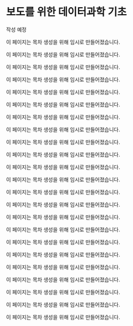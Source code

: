 # 보도를 위한 데이터과학 기초

작성 예정

이 페이지는 목차 생성을 위해 임시로 만들어졌습니다.

이 페이지는 목차 생성을 위해 임시로 만들어졌습니다.

이 페이지는 목차 생성을 위해 임시로 만들어졌습니다.

이 페이지는 목차 생성을 위해 임시로 만들어졌습니다.

이 페이지는 목차 생성을 위해 임시로 만들어졌습니다.

이 페이지는 목차 생성을 위해 임시로 만들어졌습니다.

이 페이지는 목차 생성을 위해 임시로 만들어졌습니다.

이 페이지는 목차 생성을 위해 임시로 만들어졌습니다.

이 페이지는 목차 생성을 위해 임시로 만들어졌습니다.

이 페이지는 목차 생성을 위해 임시로 만들어졌습니다.

이 페이지는 목차 생성을 위해 임시로 만들어졌습니다.

이 페이지는 목차 생성을 위해 임시로 만들어졌습니다.

이 페이지는 목차 생성을 위해 임시로 만들어졌습니다.

이 페이지는 목차 생성을 위해 임시로 만들어졌습니다.

이 페이지는 목차 생성을 위해 임시로 만들어졌습니다.

이 페이지는 목차 생성을 위해 임시로 만들어졌습니다.

이 페이지는 목차 생성을 위해 임시로 만들어졌습니다.

이 페이지는 목차 생성을 위해 임시로 만들어졌습니다.

이 페이지는 목차 생성을 위해 임시로 만들어졌습니다.

이 페이지는 목차 생성을 위해 임시로 만들어졌습니다.

이 페이지는 목차 생성을 위해 임시로 만들어졌습니다.

이 페이지는 목차 생성을 위해 임시로 만들어졌습니다.

이 페이지는 목차 생성을 위해 임시로 만들어졌습니다.





## 


